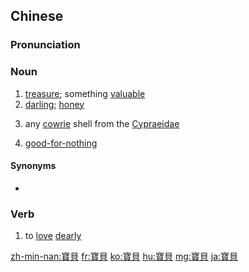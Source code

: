 {{also|宝贝}}
==Chinese==
{{zh-forms|s=宝贝}}

===Pronunciation===
{{zh-pron
|m=bǎobèi,tl=y,er=y,ertl=y
|ma=Zh-baobèi.ogg
|c=bou2 bui3
|h=pfs=pó-pi
|mn=pó-pòe
|cat=n,v
}}

===Noun===
{{zh-noun}}

# [[treasure]]; something [[valuable]]
# [[darling]]; [[honey]] {{gloss|often said of a child or lover}}
# {{lb|zh|zoology}} any [[cowrie]] shell from the [[w:Cypraeidae|Cypraeidae]]
# [[good-for-nothing]]

====Synonyms====
* {{qualifier|darling}} {{zh-l|心肝寶貝}}

===Verb===
{{zh-verb}}

# to [[love]] [[dearly]]

[[zh-min-nan:寶貝]]
[[fr:寶貝]]
[[ko:寶貝]]
[[hu:寶貝]]
[[mg:寶貝]]
[[ja:寶貝]]